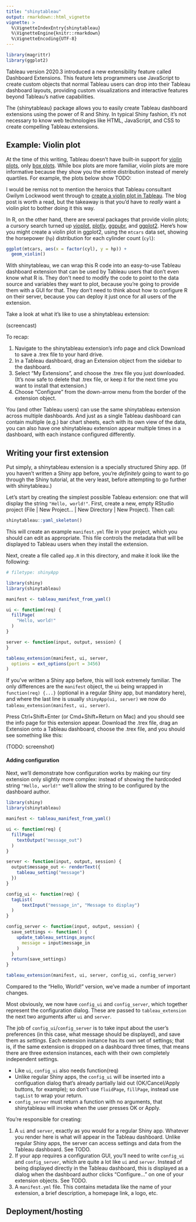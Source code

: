 ```yaml
---
title: "shinytableau"
output: rmarkdown::html_vignette
vignette: >
  %\VignetteIndexEntry{shinytableau}
  %\VignetteEngine{knitr::rmarkdown}
  %\VignetteEncoding{UTF-8}
---
```


```r
library(magrittr)
library(ggplot2)
```

Tableau version 2020.3 introduced a new extensibility feature called Dashboard Extensions. This feature lets programmers use JavaScript to create custom objects that normal Tableau users can drop into their Tableau dashboard layouts, providing custom visualizations and interactive features beyond Tableau's native capabilities.

The {shinytableau} package allows you to easily create Tableau dashboard extensions using the power of R and Shiny. In typical Shiny fashion, it's not necessary to know web technologies like HTML, JavaScript, and CSS to create compelling Tableau extensions.

## Example: Violin plot

At the time of this writing, Tableau doesn't have built-in support for [violin plots](https://en.wikipedia.org/wiki/Violin_plot), only [box plots](https://help.tableau.com/current/pro/desktop/en-us/buildexamples_boxplot.htm). While box plots are more familiar, violin plots are more informative because they show you the entire distribution instead of merely quartiles. For example, the plots below show TODO:

I would be remiss not to mention the heroics that Tableau consultant Gwilym Lockwood went through to [create a violin plot in Tableau](https://gwilymlockwood.com/2018/07/03/language-sex-violins-other-how-to-create-violin-plots-in-tableau/). The blog post is worth a read, but the takeaway is that you'd have to *really* want a violin plot to bother doing it this way.

In R, on the other hand, there are several packages that provide violin plots; a cursory search turned up [vioplot](https://cran.r-project.org/web/packages/vioplot/vignettes/violin_customisation.html), [plotly](https://plotly.com/r/violin/), [ggpubr](https://rpkgs.datanovia.com/ggpubr/reference/ggviolin.html), and [ggplot2](https://ggplot2.tidyverse.org/reference/geom_violin.html). Here's how you might create a violin plot in ggplot2, using the `mtcars` data set, showing the horsepower (`hp`) distribution for each cylinder count (`cyl`):

```r
ggplot(mtcars, aes(x = factor(cyl), y = hp)) +
  geom_violin()
```

With shinytableau, we can wrap this R code into an easy-to-use Tableau dashboard extension that can be used by Tableau users that don't even know what R is. They don't need to modify the code to point to the data source and variables they want to plot, because you're going to provide them with a GUI for that. They don't need to think about how to configure R on their server, because you can deploy it just once for all users of the extension.

Take a look at what it's like to use a shinytableau extension:

(screencast)

To recap:

1. Navigate to the shinytableau extension's info page and click Download to save a .trex file to your hard drive.
2. In a Tableau dashboard, drag an Extension object from the sidebar to the dashboard.
3. Select "My Extensions", and choose the .trex file you just downloaded. (It's now safe to delete that .trex file, or keep it for the next time you want to install that extension.)
4. Choose "Configure" from the down-arrow menu from the border of the extension object.

You (and other Tableau users) can use the same shinytableau extension across multiple dashboards. And just as a single Tableau dashboard can contain multiple (e.g.) bar chart sheets, each with its own view of the data, you can also have one shinytableau extension appear multiple times in a dashboard, with each instance configured differently.

## Writing your first extension

Put simply, a shinytableau extension is a specially structured Shiny app. (If you haven't written a Shiny app before, you're *definitely* going to want to go through the Shiny tutorial, at the very least, before attempting to go further with shinytableau.)

Let's start by creating the simplest possible Tableau extension: one that will display the string `"Hello, world!"`. First, create a new, empty RStudio project (File | New Project... | New Directory | New Project). Then call:

```r
shinytableau::yaml_skeleton()
```

This will create an example `manifest.yml` file in your project, which you should can edit as appropriate. This file controls the metadata that will be displayed to Tableau users when they install the extension.

Next, create a file called `app.R` in this directory, and make it look like the following:

```r
# filetype: shinyApp

library(shiny)
library(shinytableau)

manifest <- tableau_manifest_from_yaml()

ui <- function(req) {
  fillPage(
    "Hello, world!"
  )
}

server <- function(input, output, session) {
}

tableau_extension(manifest, ui, server,
  options = ext_options(port = 3456)
)
```

If you've written a Shiny app before, this will look extremely familiar. The only differences are the `manifest` object, the `ui` being wrapped in `function(req) {...}` (optional in a regular Shiny app, but mandatory here), and where the last line is usually `shinyApp(ui, server)` we now do `tableau_extension(manifest, ui, server)`.

Press Ctrl+Shift+Enter (or Cmd+Shift+Return on Mac) and you should see the info page for this extension appear. Download the .trex file, drag an Extension onto a Tableau dashboard, choose the .trex file, and you should see something like this:

(TODO: screenshot)

#### Adding configuration

Next, we'll demonstrate how configuration works by making our tiny extension only slightly more complex: instead of showing the hardcoded string `"Hello, world!"` we'll allow the string to be configured by the dashboard author.

```r
library(shiny)
library(shinytableau)

manifest <- tableau_manifest_from_yaml()

ui <- function(req) {
  fillPage(
    textOutput("message_out")
  )
}

server <- function(input, output, session) {
  output$message_out <- renderText({
    tableau_setting("message")
  })
}

config_ui <- function(req) {
  tagList(
	  textInput("message_in", "Message to display")
  )
}

config_server <- function(input, output, session) {
  save_settings <- function() {
    update_tableau_settings_async(
      message = input$message_in
    )
  }
  return(save_settings)
}

tableau_extension(manifest, ui, server, config_ui, config_server)
```

Compared to the "Hello, World!" version, we've made a number of important changes.

Most obviously, we now have `config_ui` and `config_server`, which together represent the configuration dialog. These are passed to `tableau_extension` the next two arguments after `ui` and `server`.

The job of `config_ui`/`config_server` is to take input about the user's preferences (in this case, what message should be displayed), and save them as *settings*. Each extension instance has its own set of settings; that is, if the same extension is dropped on a dashboard three times, that means there are three extension instances, each with their own completely independent settings.



* Like `ui`, `config_ui ` also needs function(req)
* Unlike regular Shiny apps, the `config_ui` will be inserted into a configuation dialog that's already partially laid out (OK/Cancel/Apply buttons, for example); so don't use `fluidPage`, `fillPage`, instead use `tagList` to wrap your return.
* `config_server` must return a function with no arguments, that shinytableau will invoke when the user presses OK or Apply.







You're responsible for creating:

1. A `ui` and `server`, exactly as you would for a regular Shiny app. Whatever you render here is what will appear in the Tableau dashboard. Unlike regular Shiny apps, the server can access settings and data from the Tableau dashboard. See TODO.
2. If your app requires a configuration GUI, you'll need to write `config_ui` and `config_server`, which are quite a lot like `ui` and `server`. Instead of being displayed directly in the Tableau dashboard, this is displayed as a dialog when the dashboard author clicks "Configure..." on one of your extension objects. See TODO.
3. A `manifest.yml` file. This contains metadata like the name of your extension, a brief description, a homepage link, a logo, etc.



## Deployment/hosting
